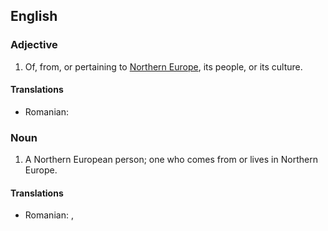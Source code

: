 ==English==

===Adjective===
{{en-adj|pos=[[Northern]] [[European]]|-}}

# Of, from, or pertaining to [[Northern Europe]], its people, or its culture.

====Translations====
{{trans-top|Northern European}}
* Romanian: {{t|ro|nord-european}}
{{trans-mid}}
{{trans-bottom}}

===Noun===
{{en-noun|sg=[[Northern]] [[European]]}}

# A Northern European person; one who comes from or lives in Northern Europe.

====Translations====
{{trans-top|Northern European person}}
* Romanian: {{t|ro|nord-european|m}}, {{t|ro|nord-europeană|f}}
{{trans-mid}}
{{trans-bottom}}